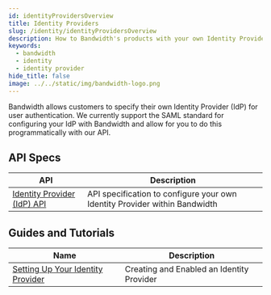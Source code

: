 ```yaml
---
id: identityProvidersOverview
title: Identity Providers
slug: /identity/identityProvidersOverview
description: How to Bandwidth's products with your own Identity Provider.
keywords:
  - bandwidth
  - identity
  - identity provider
hide_title: false
image: ../../static/img/bandwidth-logo.png
---
```

Bandwidth allows customers to specify their own Identity Provider (IdP) for user authentication. We currently support the SAML standard for configuring your IdP with Bandwidth and allow for you to do this programmatically with our API.

## API Specs

| API | Description |
|--|--|
| [Identity Provider (IdP) API](apis/Identity/) | API specification to configure your own Identity Provider within Bandwidth |

## Guides and Tutorials

| Name | Description |
|--|--|
| [Setting Up Your Identity Provider](./guides/settingUpIdP.mdx) | Creating and Enabled an Identity Provider |
